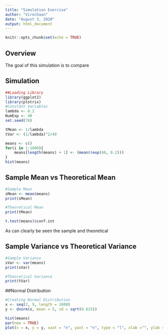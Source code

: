 ```yaml
---
title: "Simulation Exercise"
author: "Virochaan"
date: "August 3, 2020"
output: html_document
---
```


```r
knitr::opts_chunk$set(echo = TRUE)
```
## Overview

The goal of this simulation is to compare 

## Simulation
```r
##Loading Library
library(ggplot2)
library(plotrix)
#Constant Variables
lambda <- 0.2
NumExp <- 40
set.seed(78)

tMean <- 1/lambda
tVar <- (1/lambda)^2/40

means <- c()
for(i in 1:1000){
    means[length(means) + 1] <- (mean(rexp(40, 0.2)))
}
hist(means)
```

## Sample Mean vs Theoretical Mean

```r
#Sample Mean
sMean <- mean(means)
print(sMean)

#Theoretical Mean
print(tMean)

t.test(means)$conf.int
```

As can clearly be seen the sample and theoretical 

## Sample Variance vs Theoretical Variance
```r
#Sample Variance
sVar <- var(means)
print(sVar)

#Theoretical Variance
print(tVar)
```

##Normal Distribution
```r
#Creating Normal Distribution
x <- seq(2, 9, length = 1000)
y <- dnorm(x, mean = 5, sd = sqrt(0.625))

hist(means)
par(new = TRUE)
plot(x = x, y = y, xaxt = "n", yaxt = "n", type = "l", xlab ="", ylab ="")

```
